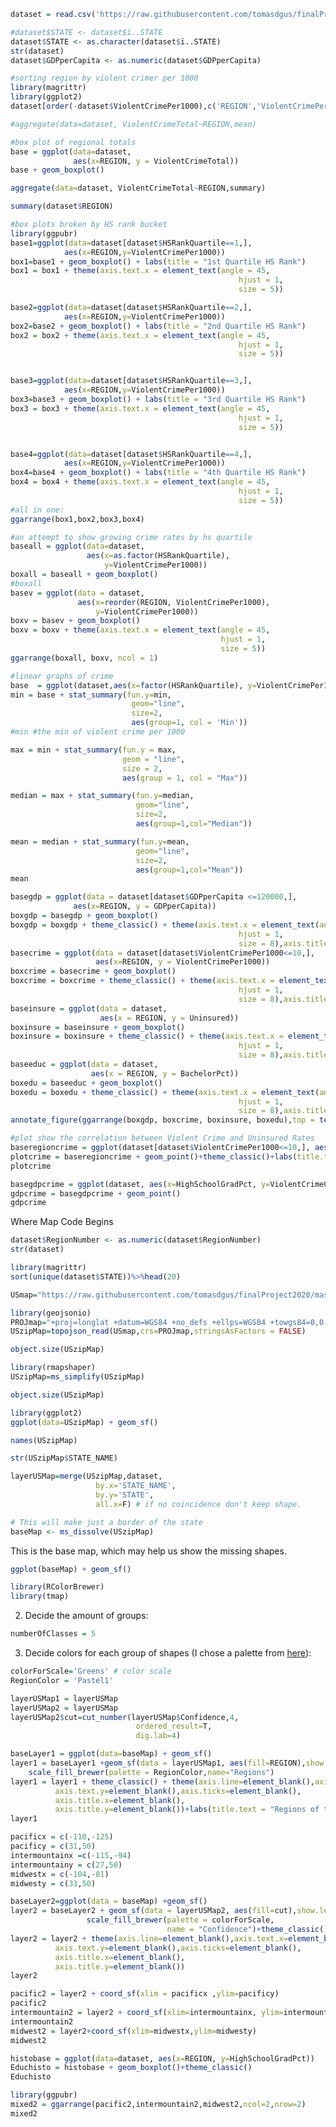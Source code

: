 ```r
dataset = read.csv('https://raw.githubusercontent.com/tomasdgus/finalProject2020/master/dataset543.csv')
```

```r
#dataset$STATE <- dataset$ï..STATE
dataset$STATE <- as.character(dataset$ï..STATE)
str(dataset)
dataset$GDPperCapita <- as.numeric(dataset$GDPperCapita)
```

```r
#sorting region by violent crimer per 1000
library(magrittr)
library(ggplot2)
dataset[order(-dataset$ViolentCrimePer1000),c('REGION','ViolentCrimePer1000')]%>%head(20)
```

```r
#aggregate(data=dataset, ViolentCrimeTotal~REGION,mean)
```

```r
#box plot of regional totals
base = ggplot(data=dataset,
              aes(x=REGION, y = ViolentCrimeTotal))
base + geom_boxplot()
```

```r
aggregate(data=dataset, ViolentCrimeTotal~REGION,summary)
```
```r
summary(dataset$REGION)
```

```r
#box plots broken by HS rank bucket
library(ggpubr)
base1=ggplot(data=dataset[dataset$HSRankQuartile==1,],
            aes(x=REGION,y=ViolentCrimePer1000)) 
box1=base1 + geom_boxplot() + labs(title = "1st Quartile HS Rank")
box1 = box1 + theme(axis.text.x = element_text(angle = 45,
                                                   hjust = 1,
                                                   size = 5))

base2=ggplot(data=dataset[dataset$HSRankQuartile==2,],
            aes(x=REGION,y=ViolentCrimePer1000))
box2=base2 + geom_boxplot() + labs(title = "2nd Quartile HS Rank")
box2 = box2 + theme(axis.text.x = element_text(angle = 45,
                                                   hjust = 1,
                                                   size = 5))


base3=ggplot(data=dataset[dataset$HSRankQuartile==3,],
            aes(x=REGION,y=ViolentCrimePer1000)) 
box3=base3 + geom_boxplot() + labs(title = "3rd Quartile HS Rank")
box3 = box3 + theme(axis.text.x = element_text(angle = 45,
                                                   hjust = 1,
                                                   size = 5))


base4=ggplot(data=dataset[dataset$HSRankQuartile==4,],
            aes(x=REGION,y=ViolentCrimePer1000)) 
box4=base4 + geom_boxplot() + labs(title = "4th Quartile HS Rank")
box4 = box4 + theme(axis.text.x = element_text(angle = 45,
                                                   hjust = 1,
                                                   size = 5))
#all in one:
ggarrange(box1,box2,box3,box4)
```

```r
#an attempt to show growing crime rates by hs quartile
baseall = ggplot(data=dataset,
                 aes(x=as.factor(HSRankQuartile),
                     y=ViolentCrimePer1000))
boxall = baseall + geom_boxplot()
#boxall
basev = ggplot(data = dataset,
               aes(x=reorder(REGION, ViolentCrimePer1000),
                   y=ViolentCrimePer1000))
boxv = basev + geom_boxplot()
boxv = boxv + theme(axis.text.x = element_text(angle = 45,
                                               hjust = 1,
                                               size = 5))
ggarrange(boxall, boxv, ncol = 1)
```


```r
#linear graphs of crime
base  = ggplot(dataset,aes(x=factor(HSRankQuartile), y=ViolentCrimePer1000))
min = base + stat_summary(fun.y=min,
                           geom="line",
                           size=2,
                           aes(group=1, col = 'Min'))
#min #the min of violent crime per 1000

```

```r
max = min + stat_summary(fun.y = max,
                         geom = "line",
                         size = 2,
                         aes(group = 1, col = "Max"))
```

```r
median = max + stat_summary(fun.y=median,
                            geom="line",
                            size=2,
                            aes(group=1,col="Median"))
```

```r
mean = median + stat_summary(fun.y=mean,
                            geom="line",
                            size=2,
                            aes(group=1,col="Mean"))
mean
```


```r
basegdp = ggplot(data = dataset[dataset$GDPperCapita <=120000,],
              aes(x=REGION, y = GDPperCapita))
boxgdp = basegdp + geom_boxplot()
boxgdp = boxgdp + theme_classic() + theme(axis.text.x = element_text(angle = 45,
                                                   hjust = 1,
                                                   size = 8),axis.title.x = element_blank())
basecrime = ggplot(data = dataset[dataset$ViolentCrimePer1000<=10,],
                   aes(x=REGION, y = ViolentCrimePer1000))
boxcrime = basecrime + geom_boxplot()
boxcrime = boxcrime + theme_classic() + theme(axis.text.x = element_text(angle = 45,
                                                   hjust = 1,
                                                   size = 8),axis.title.x = element_blank())
baseinsure = ggplot(data = dataset,
                    aes(x = REGION, y = Uninsured))
boxinsure = baseinsure + geom_boxplot()
boxinsure = boxinsure + theme_classic() + theme(axis.text.x = element_text(angle = 45,
                                                   hjust = 1,
                                                   size = 8),axis.title.x = element_blank())
baseeduc = ggplot(data = dataset,
                  aes(x = REGION, y = BachelorPct))
boxedu = baseeduc + geom_boxplot()
boxedu = boxedu + theme_classic() + theme(axis.text.x = element_text(angle = 45,
                                                   hjust = 1,
                                                   size = 8),axis.title.x = element_blank())
annotate_figure(ggarrange(boxgdp, boxcrime, boxinsure, boxedu),top = text_grob("Main Measures by Region",size= 14,hjust=0.5))
```

```r
#plot show the correlation between Violent Crime and Uninsured Rates
baseregioncrime = ggplot(dataset[dataset$ViolentCrimePer1000<=10,], aes(x=UninsuredPCT, y=ViolentCrimePer1000))
plotcrime = baseregioncrime + geom_point()+theme_classic()+labs(title.text = "Does No Health Insurance Cause Crime?")+theme(plot.title = element_text(h=0.5))
plotcrime

```
```r
basegdpcrime = ggplot(dataset, aes(x=HighSchoolGradPct, y=ViolentCrimeCapita))
gdpcrime = basegdpcrime + geom_point()
gdpcrime

```



Where Map Code Begins

```r
dataset$RegionNumber <- as.numeric(dataset$RegionNumber)
str(dataset)
```

```r
library(magrittr)
sort(unique(dataset$STATE))%>%head(20)
```


```r
USmap="https://raw.githubusercontent.com/tomasdgus/finalProject2020/master/states.json"
```


```r
library(geojsonio)
PROJmap="+proj=longlat +datum=WGS84 +no_defs +ellps=WGS84 +towgs84=0,0,0"
USzipMap=topojson_read(USmap,crs=PROJmap,stringsAsFactors = FALSE)
```

```r
object.size(USzipMap)
```
```r
library(rmapshaper)
USzipMap=ms_simplify(USzipMap)
```

```r
object.size(USzipMap)
```

```r
library(ggplot2)
ggplot(data=USzipMap) + geom_sf()
```

```r
names(USzipMap)
```

```r
str(USzipMap$STATE_NAME)
```

```r
layerUSMap=merge(USzipMap,dataset, 
                   by.x='STATE_NAME', 
                   by.y='STATE',
                   all.x=F) # if no coincidence don't keep shape.
```

```r
# This will make just a border of the state
baseMap <- ms_dissolve(USzipMap)
```

This is the base map, which may help us show the missing shapes.
```r
ggplot(baseMap) + geom_sf()
```

```r
library(RColorBrewer)
library(tmap)
```

2. Decide the amount of groups:

```r
numberOfClasses = 5
```

3. Decide colors for each group of shapes (I chose a palette from [here](http://colorbrewer2.org/)):
```r
colorForScale='Greens' # color scale
RegionColor = 'Pastel1'
```


```r
layerUSMap1 = layerUSMap
layerUSMap2 = layerUSMap
layerUSMap2$cut=cut_number(layerUSMap$Confidence,4,
                            ordered_result=T,
                            dig.lab=4)
```
```r
baseLayer1 = ggplot(data=baseMap) + geom_sf()
layer1 = baseLayer1 +geom_sf(data = layerUSMap1, aes(fill=REGION),show.legend = T)+
    scale_fill_brewer(palette = RegionColor,name="Regions")
layer1 = layer1 + theme_classic() + theme(axis.line=element_blank(),axis.text.x=element_blank(),
          axis.text.y=element_blank(),axis.ticks=element_blank(),
          axis.title.x=element_blank(),
          axis.title.y=element_blank())+labs(title.text = "Regions of the U.S.",caption.text = "Source: U.S. National Park Service")+theme(plot.title = element_text(hjust=0.75),plot.caption = element_text(hjust=1.5))
layer1
```


```r
pacificx = c(-110,-125)
pacificy = c(31,50)
intermountainx =c(-115,-94)
intermountainy = c(27,50)
midwestx = c(-104,-81)
midwesty = c(33,50)
```

```r
baseLayer2=ggplot(data = baseMap) +geom_sf() 
layer2 = baseLayer2 + geom_sf(data = layerUSMap2, aes(fill=cut),show.legend = T) +
                 scale_fill_brewer(palette = colorForScale,
                                   name = "Confidence")+theme_classic()
layer2 = layer2 + theme(axis.line=element_blank(),axis.text.x=element_blank(),
          axis.text.y=element_blank(),axis.ticks=element_blank(),
          axis.title.x=element_blank(),
          axis.title.y=element_blank())
layer2 
```
```r
pacific2 = layer2 + coord_sf(xlim = pacificx ,ylim=pacificy)
pacific2
intermountain2 = layer2 + coord_sf(xlim=intermountainx, ylim=intermountainy)
intermountain2
midwest2 = layer2+coord_sf(xlim=midwestx,ylim=midwesty)
midwest2
```
```r
histobase = ggplot(data=dataset, aes(x=REGION, y=HighSchoolGradPct))
Educhisto = histobase + geom_boxplot()+theme_classic()
Educhisto
```
```r
library(ggpubr)
mixed2 = ggarrange(pacific2,intermountain2,midwest2,ncol=2,nrow=2)
mixed2
```
